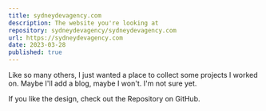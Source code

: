 ```yaml
---
title: sydneydevagency.com
description: The website you're looking at
repository: sydneydevagency/sydneydevagency.com
url: https://sydneydevagency.com
date: 2023-03-28
published: true
---
```



Like so many others, I just wanted a place to collect some projects I worked on. Maybe I'll add a blog, maybe I won't. I'm not sure yet.

If you like the design, check out the Repository on GitHub.

